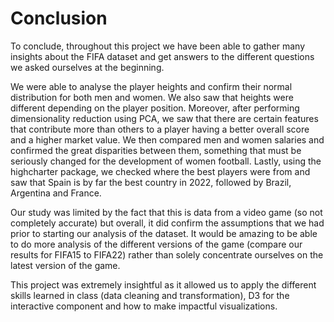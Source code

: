 # Conclusion

To conclude, throughout this project we have been able to gather many insights about the FIFA dataset and get answers to the different questions we asked ourselves at the beginning. 

We were able to analyse the player heights and confirm their normal distribution for both men and women. We also saw that heights were different depending on the player position. Moreover, after performing dimensionality reduction using PCA, we saw that there are certain features that contribute more than others to a player having a better overall score and a higher market value. We then compared men and women salaries and confirmed the great disparities between them, something that must be seriously changed for the development of women football. Lastly, using the highcharter package, we checked where the best players were from and saw that Spain is by far the best country in 2022, followed by Brazil, Argentina and France.

Our study was limited by the fact that this is data from a video game (so not completely accurate) but overall, it did confirm the assumptions that we had prior to starting our analysis of the dataset. It would be amazing to be able to do more analysis of the different versions of the game (compare our results for FIFA15 to FIFA22) rather than solely concentrate ourselves on the latest version of the game. 

This project was extremely insightful as it allowed us to apply the different skills learned in class (data cleaning and transformation), D3 for the interactive component and how to make impactful visualizations.
